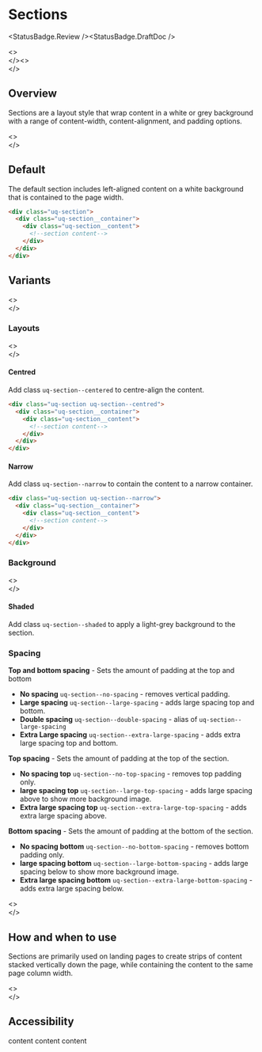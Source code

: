 
# Sections

<StatusBadge.Review /><StatusBadge.DraftDoc />

<><br /></><><br /></>

## Overview

Sections are a layout style that wrap content in a white or grey background with a range of content-width, content-alignment, and padding options. 

<><br /></>

## Default

The default section includes left-aligned content on a white background that is contained to the page width. 

<Canvas withSource="none">
  <Story id="layout-sections--sections-default" />
</Canvas>

```html
<div class="uq-section">
  <div class="uq-section__container">
    <div class="uq-section__content">
      <!--section content-->
    </div>
  </div>
</div>
```

## Variants

<><br /></>

### Layouts

<><br /></>

#### Centred

Add class `uq-section--centered` to centre-align the content.

<Canvas withSource="none">
  <Story id="layout-sections--sections-centered" />
</Canvas>

```html
<div class="uq-section uq-section--centred">
  <div class="uq-section__container">
    <div class="uq-section__content">
      <!--section content-->
    </div>
  </div>
</div>
```

#### Narrow

Add class `uq-section--narrow` to contain the content to a narrow container.

<Canvas withSource="none">
  <Story id="layout-sections--sections-narrow" />
</Canvas>

```html
<div class="uq-section uq-section--narrow">
  <div class="uq-section__container">
    <div class="uq-section__content">
      <!--section content-->
    </div>
  </div>
</div>
```


### Background

<><br /></>

#### Shaded

Add class `uq-section--shaded` to apply a light-grey background to the section.

<Canvas withSource="none">
  <Story id="layout-sections--sections-shaded" />
</Canvas>

### Spacing

**Top and bottom spacing** - Sets the amount of padding at the top and bottom
- **No spacing** `uq-section--no-spacing` - removes vertical padding.
- **Large spacing** `uq-section--large-spacing` - adds large spacing top and bottom.
- **Double spacing** `uq-section--double-spacing` - alias of `uq-section--large-spacing`
- **Extra Large spacing** `uq-section--extra-large-spacing` - adds extra large spacing top and bottom.

**Top spacing** - Sets the amount of padding at the top of the section.
- **No spacing top** `uq-section--no-top-spacing` - removes top padding only.
- **large spacing top** `uq-section--large-top-spacing` - adds large spacing above to show more background image.
- **Extra large spacing top** `uq-section--extra-large-top-spacing` - adds extra large spacing above.

**Bottom spacing** - Sets the amount of padding at the bottom of the section.
- **No spacing bottom** `uq-section--no-bottom-spacing` - removes bottom padding only.
- **large spacing bottom** `uq-section--large-bottom-spacing` - adds large spacing below to show more background image.
- **Extra large spacing bottom** `uq-section--extra-large-bottom-spacing` - adds extra large spacing below.

<Canvas withSource="none">
  <Story id="layout-sections--sections-spacing" />
</Canvas>

<><br /></>

## How and when to use

Sections are primarily used on landing pages to create strips of content stacked vertically down the page, while containing the content to the same page column width.

<><br /></>

## Accessibility

content content content
